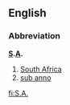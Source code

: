 {{see|Appendix:Variations of 'sa'}}

==English==

===Abbreviation===
'''[[S]].[[A]].'''
# [[South Africa]]
# [[sub anno]]

[[fi:S.A.]]